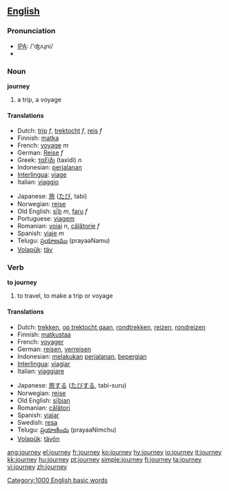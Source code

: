 ==[[English]]==
=== Pronunciation ===
*[[w:IPA|IPA]]: /'ʤʌɻni/
*{{audio|en-us-journey.ogg|Audio (US)}}

=== Noun ===

'''journey'''

# a trip, a voyage

==== Translations ====
{{top}}
*Dutch: [[trip]] ''f'', [[trektocht]] ''f'', [[reis]] ''f''
*Finnish: [[matka]]
*French: [[voyage]] ''m''
*German: [[Reise]] ''f''
*Greek: [[ταξίδι]] (taxidi) ''n'' 
*Indonesian: [[jalan|perjalanan]]
*[[Interlingua]]: [[viage]] 
*Italian: [[viaggio]] 
{{mid}}
*Japanese: [[旅]] ([[たび]], tabi)
*Norwegian: [[reise]] 
*Old English: [[siþ|sīþ]] ''m'', [[faru]] ''f''
*Portuguese: [[viagem]] 
*Romanian: [[voiaj]] ''n'', [[călătorie]] ''f''
*Spanish: [[viaje]] ''m''
*Telugu: [[ప్రయాణము]] (prayaaNamu)
*[[Volapük]]: [[täv]]
{{bottom}}

=== Verb ===

'''to journey'''

# to travel, to make a trip or voyage

==== Translations ====
{{top}}
*Dutch: [[trekken]], [[op trektocht gaan]], [[rondtrekken]], [[reizen]], [[rondreizen]]
*Finnish: [[matkustaa]]
*French: [[voyager]] 
*German: [[reisen]], [[verreisen]]
*Indonesian: [[laku|melakukan]] [[jalan|perjalanan]], [[pergi|bepergian]]
*[[Interlingua]]: [[viagiar]] 
*Italian: [[viaggiare]] 
{{mid}}
*Japanese: [[旅]]する ([[たび]]する, tabi-suru)
*Norwegian: [[reise]] 
*Old English: [[siþian|sīþian]]
*Romanian: [[călători]]
*Spanish: [[viajar]]
*Swedish: [[resa]]
*Telugu: [[ప్రయాణించు]] (prayaaNimchu)
*[[Volapük]]: [[tävön]]
{{bottom}}

[[Category:1000 English basic words]]

[[ang:journey]]
[[el:journey]]
[[fr:journey]]
[[ko:journey]]
[[hy:journey]]
[[io:journey]]
[[it:journey]]
[[kk:journey]]
[[hu:journey]]
[[pt:journey]]
[[simple:journey]]
[[fi:journey]]
[[ta:journey]]
[[vi:journey]]
[[zh:journey]]